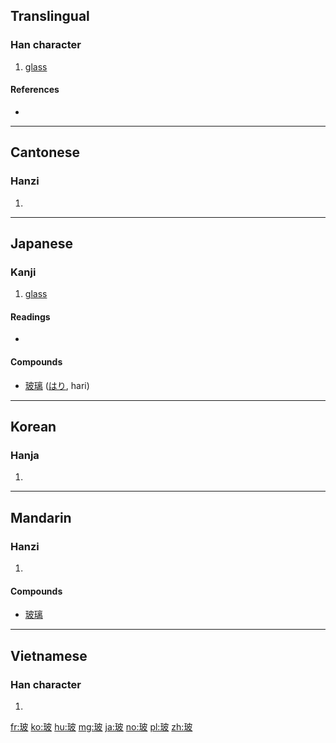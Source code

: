 ==Translingual==

===Han character===
{{Han char|rn=96|rad=玉|as=05|sn=9|four=14147|canj=MGDHE}}

# [[glass]]

====References====
* {{Han ref|kx=0729.050|dkj=20899|dj=1140.280|hdz=21109.020|uh=73BB|ud=29627|bh=ACC1|bd=44225}}

----

==Cantonese==

===Hanzi===
{{yue-hanzi|jyut=bo1|y=bo1}}

# {{defn|lang=yue|sort=玉05}}

----

==Japanese==

===Kanji===
{{ja-kanji|grade=uc|rs=玉05}}

# [[glass]]

====Readings====
* {{ja-readings|on=[[は]] (ha)}}

====Compounds====
* [[玻璃]] ([[はり]], hari)

----

==Korean==

===Hanja===
{{ko-hanja|hangeul=파|eumhun=|rv=pa|mr=p'a|y=pha}}

# {{defn|lang=ko|sort=玉05}}

----

==Mandarin==

===Hanzi===
{{cmn-hanzi|pin=[[bō]] ([[bo1]])|wg=po<sup>1</sup>}}

# {{defn|lang=cmn|sort=玉05}}

====Compounds====
* [[玻璃]]

----

==Vietnamese==

===Han character===
{{vi-hantu|[[pha]]|rs=玉05}}

# {{defn|lang=vi|sort=玉05}}

[[fr:玻]]
[[ko:玻]]
[[hu:玻]]
[[mg:玻]]
[[ja:玻]]
[[no:玻]]
[[pl:玻]]
[[zh:玻]]